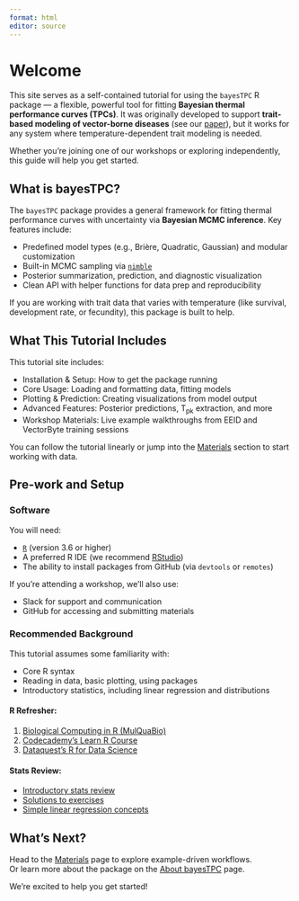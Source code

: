 ```yaml
---
format: html
editor: source
---
```


# Welcome

This site serves as a self-contained tutorial for using the `bayesTPC` R package — a flexible, powerful tool for fitting **Bayesian thermal performance curves (TPCs)**. It was originally developed to support **trait-based modeling of vector-borne diseases** (see our [paper](https://doi.org/10.1111/ele.13861)), but it works for any system where temperature-dependent trait modeling is needed.

Whether you're joining one of our workshops or exploring independently, this guide will help you get started.


## What is bayesTPC?

The `bayesTPC` package provides a general framework for fitting thermal performance curves with uncertainty via **Bayesian MCMC inference**. Key features include:

- Predefined model types (e.g., Brière, Quadratic, Gaussian) and modular customization
- Built-in MCMC sampling via [`nimble`](https://r-nimble.org/)
- Posterior summarization, prediction, and diagnostic visualization
- Clean API with helper functions for data prep and reproducibility

If you are working with trait data that varies with temperature (like survival, development rate, or fecundity), this package is built to help.


## What This Tutorial Includes

This tutorial site includes:

- Installation & Setup: How to get the package running  
- Core Usage: Loading and formatting data, fitting models  
- Plotting & Prediction: Creating visualizations from model output  
- Advanced Features: Posterior predictions, T<sub>pk</sub> extraction, and more  
- Workshop Materials: Live example walkthroughs from EEID and VectorByte training sessions  

You can follow the tutorial linearly or jump into the [Materials](materials.qmd) section to start working with data.

## Pre-work and Setup

### Software

You will need:

- [`R`](https://cran.r-project.org/) (version 3.6 or higher)
- A preferred R IDE (we recommend [RStudio](https://www.rstudio.com/))
- The ability to install packages from GitHub (via `devtools` or `remotes`)

If you're attending a workshop, we’ll also use:

- Slack for support and communication
- GitHub for accessing and submitting materials


### Recommended Background

This tutorial assumes some familiarity with:

- Core R syntax
- Reading in data, basic plotting, using packages
- Introductory statistics, including linear regression and distributions

#### R Refresher:

1. [Biological Computing in R (MulQuaBio)](https://mhasoba.github.io/TheMulQuaBio/notebooks/07-R.html)
2. [Codecademy's Learn R Course](https://www.codecademy.com/learn/learn-r)
3. [Dataquest's R for Data Science](https://www.dataquest.io/blog/learn-r-for-data-science/)

#### Stats Review:

- [Introductory stats review](Stats_review.qmd)
- [Solutions to exercises](Stats_review_soln.qmd)
- [Simple linear regression concepts](VB_RegRev.qmd)


## What’s Next?

Head to the [Materials](materials.qmd) page to explore example-driven workflows.  
Or learn more about the package on the [About bayesTPC](about.qmd) page.

We’re excited to help you get started!